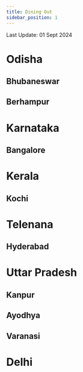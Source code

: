 ```yaml
---
title: Dining Out
sidebar_position: 1
---
```

Last Update: 01 Sept 2024

# Odisha
## Bhubaneswar

## Berhampur

# Karnataka
## Bangalore

# Kerala
## Kochi

# Telenana
## Hyderabad

# Uttar Pradesh
## Kanpur
## Ayodhya
## Varanasi

# Delhi